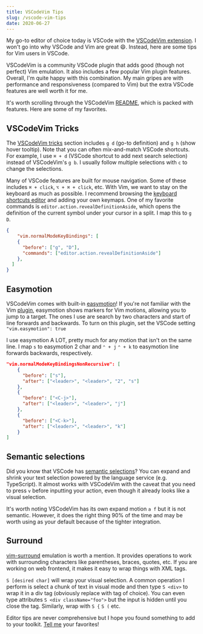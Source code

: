 ```yaml
---
title: VSCodeVim Tips
slug: /vscode-vim-tips
date: 2020-06-27
---
```


My go-to editor of choice today is VSCode with the [VSCodeVim extension](https://marketplace.visualstudio.com/items?itemName=vscodevim.vim). I won't go into why VSCode and Vim are great 😄. Instead, here are some tips for Vim users in VSCode.

VSCodeVim is a community VSCode plugin that adds good (though not perfect) Vim emulation. It also includes a few popular Vim plugin features. Overall, I'm quite happy with this combination. My main gripes are with performance and responsiveness (compared to Vim) but the extra VSCode features are well worth it for me.

It's worth scrolling through the VSCodeVim [README](https://github.com/VSCodeVim/Vim/blob/master/README.md), which is packed with features. Here are some of my favorites.

## VSCodeVim Tricks

The [VSCodeVim tricks](https://github.com/VSCodeVim/Vim#-vscodevim-tricks) section includes `g d` (go-to definition) and `g h` (show hover tooltip). Note that you can often mix-and-match VSCode shortcuts. For example, I use `⌘ + d` (VSCode shortcut to add next search selection) instead of VSCodeVim's `g b`. I usually follow multiple selections with `c` to change the selections.

Many of VSCode features are built for mouse navigation. Some of these includes `⌘ + click`, `⌥ + ⌘ + click`, etc. With Vim, we want to stay on the keyboard as much as possible. I recommend browsing the [keyboard shortcuts editor](https://code.visualstudio.com/docs/getstarted/keybindings#_keyboard-shortcuts-editor) and adding your own keymaps. One of my favorite commands is `editor.action.revealDefinitionAside`, which opens the definition of the current symbol under your cursor in a split. I map this to `g D`.

```json
{
	"vim.normalModeKeyBindings": [
    {
      "before": ["g", "D"],
      "commands": ["editor.action.revealDefinitionAside"]
    },
  ]
}
```

## Easymotion

VSCodeVim comes with built-in [easymotion](https://github.com/VSCodeVim/Vim#vim-easymotion)! If you're not familiar with the Vim [plugin](https://github.com/easymotion/vim-easymotion), easymotion shows markers for Vim motions, allowing you to jump to a target. The ones I use are search by two characters and start of line forwards and backwards. To turn on this plugin, set the VSCode setting `"vim.easymotion": true`

I use easymotion A LOT, pretty much for any motion that isn't on the same line. I map `s` to easymotion 2 char and `⌃ + j` `⌃ + k` to easymotion line forwards backwards, respectively.

```json
"vim.normalModeKeyBindingsNonRecursive": [
	{
	  "before": ["s"],
	  "after": ["<leader>", "<leader>", "2", "s"]
	},
	{
	  "before": ["<C-j>"],
	  "after": ["<leader>", "<leader>", "j"]
	},
	{
	  "before": ["<C-k>"],
	  "after": ["<leader>", "<leader>", "k"]
	}
]
```

## Semantic selections

Did you know that VSCode has [semantic selections](https://code.visualstudio.com/docs/editor/codebasics#_shrinkexpand-selection)? You can expand and shrink your text selection powered by the language service (e.g. TypeScript). It almost works with VSCodeVim with the caveat that you need to press `v` before inputting your action, even though it already looks like a visual selection.

It's worth noting VSCodeVim has its own expand motion `a f` but it is not semantic. However, it does the right thing 90% of the time and may be worth using as your default because of the tighter integration.

## Surround

[vim-surround](https://github.com/VSCodeVim/Vim#vim-surround) emulation is worth a mention. It provides operations to work with surrounding characters like parentheses, braces, quotes, etc. If you are working on web frontend, it makes it easy to wrap things with XML tags.

`S [desired char]` will wrap your visual selection. A common operation I perform is select a chunk of text in visual mode and then type `S <div>` to wrap it in a div tag (obviously replace with tag of choice). You can even type attributes `S <div className="foo">` but the input is hidden until you close the tag. Similarly, wrap with `S {` `S (` etc.

Editor tips are never comprehensive but I hope you found something to add to your toolkit. [Tell me](https://twitter.com/_paulshen) your favorites!